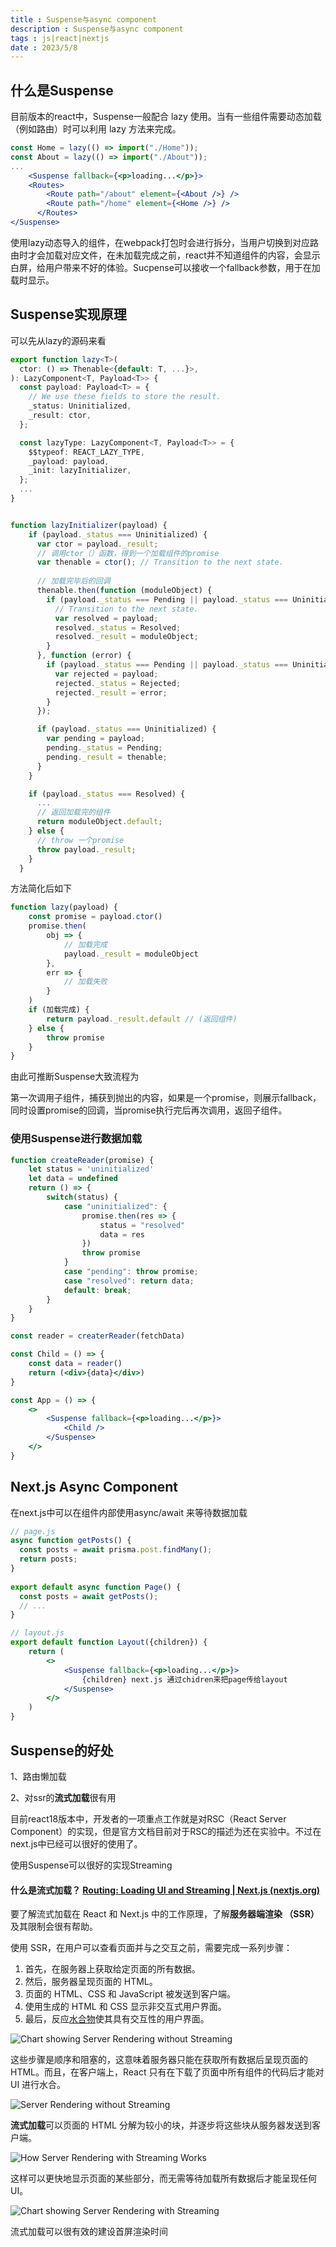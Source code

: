 ```yaml
---
title : Suspense与async component
description : Suspense与async component
tags : js|react|nextjs
date : 2023/5/8
---
```


## 什么是Suspense

目前版本的react中，Suspense一般配合 lazy 使用。当有一些组件需要动态加载（例如路由）时可以利用 lazy 方法来完成。

```jsx
const Home = lazy(() => import("./Home"));
const About = lazy(() => import("./About"));
...
    <Suspense fallback={<p>loading...</p>}>
	<Routes>
        <Route path="/about" element={<About />} />
        <Route path="/home" element={<Home />} />
      </Routes>
</Suspense>
```

使用lazy动态导入的组件，在webpack打包时会进行拆分，当用户切换到对应路由时才会加载对应文件，在未加载完成之前，react并不知道组件的内容，会显示白屏，给用户带来不好的体验。Sucpense可以接收一个fallback参数，用于在加载时显示。

## Suspense实现原理

可以先从lazy的源码来看

```typescript
export function lazy<T>(
  ctor: () => Thenable<{default: T, ...}>,
): LazyComponent<T, Payload<T>> {
  const payload: Payload<T> = {
    // We use these fields to store the result.
    _status: Uninitialized,
    _result: ctor,
  };

  const lazyType: LazyComponent<T, Payload<T>> = {
    $$typeof: REACT_LAZY_TYPE,
    _payload: payload,
    _init: lazyInitializer,
  };
  ...
}


function lazyInitializer(payload) {
    if (payload._status === Uninitialized) {
      var ctor = payload._result;
      // 调用ctor（）函数，得到一个加载组件的promise
      var thenable = ctor(); // Transition to the next state.
	  
      // 加载完毕后的回调
      thenable.then(function (moduleObject) {
        if (payload._status === Pending || payload._status === Uninitialized) {
          // Transition to the next state.
          var resolved = payload;
          resolved._status = Resolved;
          resolved._result = moduleObject;
        }
      }, function (error) {
        if (payload._status === Pending || payload._status === Uninitialized) {
          var rejected = payload;
          rejected._status = Rejected;
          rejected._result = error;
        }
      });

      if (payload._status === Uninitialized) {
        var pending = payload;
        pending._status = Pending;
        pending._result = thenable;
      }
    }

    if (payload._status === Resolved) {
      ...
      // 返回加载完的组件
      return moduleObject.default;
    } else {
      // throw 一个promise
      throw payload._result;
    }
  }
```

方法简化后如下

```typescript
function lazy(payload) {
    const promise = payload.ctor()
    promise.then(
    	obj => {
            // 加载完成 
            payload._result = moduleObject
        },
        err => {
            // 加载失败
        }
    )
    if (加载完成) {
        return payload._result.default // (返回组件)
    } else {
        throw promise
    }
}
```

由此可推断Suspense大致流程为

第一次调用子组件，捕获到抛出的内容，如果是一个promise，则展示fallback，同时设置promise的回调，当promise执行完后再次调用，返回子组件。

### 使用Suspense进行数据加载

```jsx
function createReader(promise) {
    let status = 'uninitialized'
    let data = undefined
    return () => {
        switch(status) {
            case "uninitialized": {
                promise.then(res => {
                    status = "resolved"
                    data = res
                })
                throw promise
            }
            case "pending": throw promise;
            case "resolved": return data;
            default: break;
        }
    }
}

const reader = createrReader(fetchData)

const Child = () => {
    const data = reader()
    return (<div>{data}</div>)
}

const App = () => {
    <>
        <Suspense fallback={<p>loading...</p>}>
        	<Child />
        </Suspense>
    </>
}
```

## Next.js Async Component

在next.js中可以在组件内部使用async/await 来等待数据加载

```jsx
// page.js
async function getPosts() {
  const posts = await prisma.post.findMany();
  return posts;
}
 
export default async function Page() {
  const posts = await getPosts();
  // ...
}

// layout.js
export default function Layout({children}) {
    return (
    	<>
        	<Suspense fallback={<p>loading...</p>}>
        		{children} next.js 通过chidren来把page传给layout
        	</Suspense>
        </>
    )
}
```

## Suspense的好处

1、路由懒加载

2、对ssr的**流式加载**很有用

目前react18版本中，开发者的一项重点工作就是对RSC（React Server Component）的实现，但是官方文档目前对于RSC的描述为还在实验中。不过在next.js中已经可以很好的使用了。

使用Suspense可以很好的实现Streaming

#### 什么是流式加载？ [Routing: Loading UI and Streaming | Next.js (nextjs.org)](https://nextjs.org/docs/app/building-your-application/routing/loading-ui-and-streaming#what-is-streaming)

要了解流式加载在 React 和 Next.js 中的工作原理，了解**服务器端渲染 （SSR）** 及其限制会很有帮助。

使用 SSR，在用户可以查看页面并与之交互之前，需要完成一系列步骤：

1. 首先，在服务器上获取给定页面的所有数据。
2. 然后，服务器呈现页面的 HTML。
3. 页面的 HTML、CSS 和 JavaScript 被发送到客户端。
4. 使用生成的 HTML 和 CSS 显示非交互式用户界面。
5. 最后，反应[水合物](https://react.dev/reference/react-dom/client/hydrateRoot#hydrating-server-rendered-html)使其具有交互性的用户界面。

![Chart showing Server Rendering without Streaming](https://nextjs.org/_next/image?url=%2Fdocs%2Fdark%2Fserver-rendering-without-streaming-chart.png&w=3840&q=75)

这些步骤是顺序和阻塞的，这意味着服务器只能在获取所有数据后呈现页面的 HTML。而且，在客户端上，React 只有在下载了页面中所有组件的代码后才能对 UI 进行水合。


![Server Rendering without Streaming](https://nextjs.org/_next/image?url=%2Fdocs%2Fdark%2Fserver-rendering-without-streaming.png&w=3840&q=75)


**流式加载**可以页面的 HTML 分解为较小的块，并逐步将这些块从服务器发送到客户端。

![How Server Rendering with Streaming Works](https://nextjs.org/_next/image?url=%2Fdocs%2Fdark%2Fserver-rendering-with-streaming.png&w=3840&q=75)

这样可以更快地显示页面的某些部分，而无需等待加载所有数据后才能呈现任何 UI。

![Chart showing Server Rendering with Streaming](https://nextjs.org/_next/image?url=%2Fdocs%2Fdark%2Fserver-rendering-with-streaming-chart.png&w=3840&q=75)

流式加载可以很有效的建设首屏渲染时间